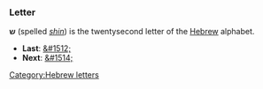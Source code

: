 ===Letter===
'''&#1513;''' (spelled ''[[shin]]'') is the twentysecond letter of the [[Hebrew]] alphabet.

* '''Last''': [[&#1512;]]
* '''Next''': [[&#1514;]]

[[Category:Hebrew letters]]